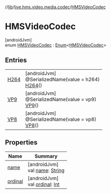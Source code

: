 //[lib](../../../index)/[live.hms.video.media.codec](../index)/[HMSVideoCodec](index)

# HMSVideoCodec

[androidJvm]\
enum [HMSVideoCodec](index) : [Enum](https://kotlinlang.org/api/latest/jvm/stdlib/kotlin/-enum/index.html)<[HMSVideoCodec](index)>

## Entries

|                     |                                                                            |
| ------------------- | -------------------------------------------------------------------------- |
| [H264](-h264/index) | [androidJvm]<br />@SerializedName(value = h264)<br />[H264](-h264/index)() |
| [VP9](-v-p9/index)  | [androidJvm]<br />@SerializedName(value = vp9)<br />[VP9](-v-p9/index)()   |
| [VP8](-v-p8/index)  | [androidJvm]<br />@SerializedName(value = vp8)<br />[VP8](-v-p8/index)()   |

## Properties

| Name                                                    | Summary                                                                                                                                                    |
| ------------------------------------------------------- | ---------------------------------------------------------------------------------------------------------------------------------------------------------- |
| [name](index#-96051180%2FProperties%2F-1973928616)      | [androidJvm]<br />val [name](index#-96051180%2FProperties%2F-1973928616): [String](https://kotlinlang.org/api/latest/jvm/stdlib/kotlin/-string/index.html) |
| [ordinal](index#-1538154838%2FProperties%2F-1973928616) | [androidJvm]<br />val [ordinal](index#-1538154838%2FProperties%2F-1973928616): [Int](https://kotlinlang.org/api/latest/jvm/stdlib/kotlin/-int/index.html)  |
